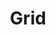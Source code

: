 ---
title: 'Grid'
type: 'component'
status: 'stable'
github: 'https://github.com/contentful/forma-36/tree/master/packages/forma-36-react-components/src/components/Grid'
storybook: 'https://f36-storybook.contentful.com/?path=/story/components-grid--default'
---